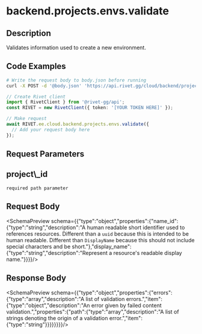 
# backend.projects.envs.validate



## Description

Validates information used to create a new environment.


## Code Examples

<CodeGroup title='Request' tag='POST' label='https://api.rivet.gg/cloud/backend/projects/{project_id}/environments/validate'>

```bash {{ "title": "cURL" }}
# Write the request body to body.json before running
curl -X POST -d '@body.json' 'https://api.rivet.gg/cloud/backend/projects/{project_id}/environments/validate'
```

```ts
// Create Rivet client
import { RivetClient } from '@rivet-gg/api';
const RIVET = new RivetClient({ token: '[YOUR TOKEN HERE]' });

// Make request
await RIVET.ee.cloud.backend.projects.envs.validate({
  // Add your request body here
});
```

</CodeGroup>

## Request Parameters
<div className="property ml-4">
<div className="flex flex-row items-center my-2">
<h2 className="text-lg font-bold text-cream-50 m-0">project\_id</h2><code className="m-0 ml-4 pb-0 pt-0.5 text-cream-500"><span className="font-normal text-cream-600">required</span> path parameter</code>
</div>

</div>

## Request Body
<SchemaPreview schema={{"type":"object","properties":{"name_id":{"type":"string","description":"A human readable short identifier used to references resources. Different than a `uuid` because this is intended to be human readable. Different than `DisplayName` because this should not include special characters and be short."},"display_name":{"type":"string","description":"Represent a resource's readable display name."}}}}/>
## Response Body
<SchemaPreview schema={{"type":"object","properties":{"errors":{"type":"array","description":"A list of validation errors.","item":{"type":"object","description":"An error given by failed content validation.","properties":{"path":{"type":"array","description":"A list of strings denoting the origin of a validation error.","item":{"type":"string"}}}}}}}}/>

